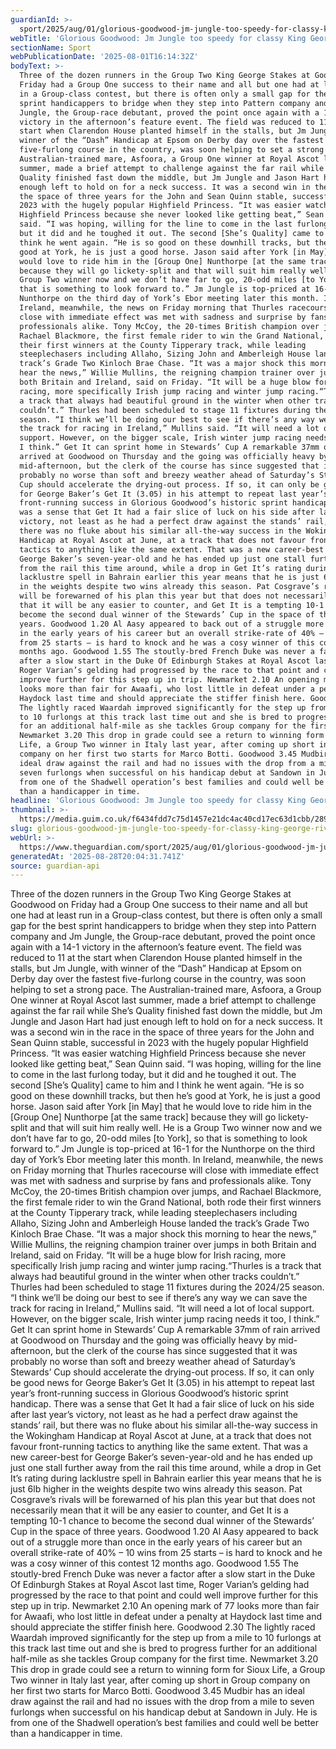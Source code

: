 ```yaml
---
guardianId: >-
  sport/2025/aug/01/glorious-goodwood-jm-jungle-too-speedy-for-classy-king-george-rivals-horse-racing-tips
webTitle: 'Glorious Goodwood: Jm Jungle too speedy for classy King George rivals'
sectionName: Sport
webPublicationDate: '2025-08-01T16:14:32Z'
bodyText: >-
  Three of the dozen runners in the Group Two King George Stakes at Goodwood on
  Friday had a Group One success to their name and all but one had at least run
  in a Group-class contest, but there is often only a small gap for the best
  sprint handicappers to bridge when they step into Pattern company and Jm
  Jungle, the Group-race debutant, proved the point once again with a 14-1
  victory in the afternoon’s feature event. The field was reduced to 11 at the
  start when Clarendon House planted himself in the stalls, but Jm Jungle, with
  winner of the “Dash” Handicap at Epsom on Derby day over the fastest
  five-furlong course in the country, was soon helping to set a strong pace. The
  Australian-trained mare, Asfoora, a Group One winner at Royal Ascot last
  summer, made a brief attempt to challenge against the far rail while She’s
  Quality finished fast down the middle, but Jm Jungle and Jason Hart had just
  enough left to hold on for a neck success. It was a second win in the race in
  the space of three years for the John and Sean Quinn stable, successful in
  2023 with the hugely popular Highfield Princess. “It was easier watching
  Highfield Princess because she never looked like getting beat,” Sean Quinn
  said. “I was hoping, willing for the line to come in the last furlong today,
  but it did and he toughed it out. The second [She’s Quality] came to him and I
  think he went again. “He is so good on these downhill tracks, but then he’s
  good at York, he is just a good horse. Jason said after York [in May] that he
  would love to ride him in the [Group One] Nunthorpe [at the same track]
  because they will go lickety-split and that will suit him really well. He is a
  Group Two winner now and we don’t have far to go, 20-odd miles [to York], so
  that is something to look forward to.” Jm Jungle is top-priced at 16-1 for the
  Nunthorpe on the third day of York’s Ebor meeting later this month. In
  Ireland, meanwhile, the news on Friday morning that Thurles racecourse will
  close with immediate effect was met with sadness and surprise by fans and
  professionals alike. Tony McCoy, the 20-times British champion over jumps, and
  Rachael Blackmore, the first female rider to win the Grand National, both rode
  their first winners at the County Tipperary track, while leading
  steeplechasers including Allaho, Sizing John and Amberleigh House landed the
  track’s Grade Two Kinloch Brae Chase. “It was a major shock this morning to
  hear the news,” Willie Mullins, the reigning champion trainer over jumps in
  both Britain and Ireland, said on Friday. “It will be a huge blow for Irish
  racing, more specifically Irish jump racing and winter jump racing.“Thurles is
  a track that always had beautiful ground in the winter when other tracks
  couldn’t.” Thurles had been scheduled to stage 11 fixtures during the 2024/25
  season. “I think we’ll be doing our best to see if there’s any way we can save
  the track for racing in Ireland,” Mullins said. “It will need a lot of local
  support. However, on the bigger scale, Irish winter jump racing needs it too,
  I think.” Get It can sprint home in Stewards’ Cup A remarkable 37mm of rain
  arrived at Goodwood on Thursday and the going was officially heavy by
  mid-afternoon, but the clerk of the course has since suggested that it was
  probably no worse than soft and breezy weather ahead of Saturday’s Stewards’
  Cup should accelerate the drying-out process. If so, it can only be good news
  for George Baker’s Get It (3.05) in his attempt to repeat last year’s
  front-running success in Glorious Goodwood’s historic sprint handicap. There
  was a sense that Get It had a fair slice of luck on his side after last year’s
  victory, not least as he had a perfect draw against the stands’ rail, but
  there was no fluke about his similar all-the-way success in the Wokingham
  Handicap at Royal Ascot at June, at a track that does not favour front-running
  tactics to anything like the same extent. That was a new career-best for
  George Baker’s seven-year-old and he has ended up just one stall further away
  from the rail this time around, while a drop in Get It’s rating during
  lacklustre spell in Bahrain earlier this year means that he is just 6lb higher
  in the weights despite two wins already this season. Pat Cosgrave’s rivals
  will be forewarned of his plan this year but that does not necessarily mean
  that it will be any easier to counter, and Get It is a tempting 10-1 chance to
  become the second dual winner of the Stewards’ Cup in the space of three
  years. Goodwood 1.20 Al Aasy appeared to back out of a struggle more than once
  in the early years of his career but an overall strike-rate of 40% – 10 wins
  from 25 starts – is hard to knock and he was a cosy winner of this contest 12
  months ago. Goodwood 1.55 The stoutly-bred French Duke was never a factor
  after a slow start in the Duke Of Edinburgh Stakes at Royal Ascot last time,
  Roger Varian’s gelding had progressed by the race to that point and could well
  improve further for this step up in trip. Newmarket 2.10 An opening mark of 77
  looks more than fair for Awaafi, who lost little in defeat under a penalty at
  Haydock last time and should appreciate the stiffer finish here. Goodwood 2.30
  The lightly raced Waardah improved significantly for the step up from a mile
  to 10 furlongs at this track last time out and she is bred to progress further
  for an additional half-mile as she tackles Group company for the first time.
  Newmarket 3.20 This drop in grade could see a return to winning form for Sioux
  Life, a Group Two winner in Italy last year, after coming up short in Group
  company on her first two starts for Marco Botti. Goodwood 3.45 Mudbir has an
  ideal draw against the rail and had no issues with the drop from a mile to
  seven furlongs when successful on his handicap debut at Sandown in July. He is
  from one of the Shadwell operation’s best families and could well be better
  than a handicapper in time.
headline: 'Glorious Goodwood: Jm Jungle too speedy for classy King George rivals'
thumbnail: >-
  https://media.guim.co.uk/f6434fdd7c75d1457e21dc4ac40cd17ec63d1cbb/289_0_2560_2048/500.jpg
slug: glorious-goodwood-jm-jungle-too-speedy-for-classy-king-george-rivals
webUrl: >-
  https://www.theguardian.com/sport/2025/aug/01/glorious-goodwood-jm-jungle-too-speedy-for-classy-king-george-rivals-horse-racing-tips
generatedAt: '2025-08-28T20:04:31.741Z'
source: guardian-api
---
```

Three of the dozen runners in the Group Two King George Stakes at Goodwood on Friday had a Group One success to their name and all but one had at least run in a Group-class contest, but there is often only a small gap for the best sprint handicappers to bridge when they step into Pattern company and Jm Jungle, the Group-race debutant, proved the point once again with a 14-1 victory in the afternoon’s feature event. The field was reduced to 11 at the start when Clarendon House planted himself in the stalls, but Jm Jungle, with winner of the “Dash” Handicap at Epsom on Derby day over the fastest five-furlong course in the country, was soon helping to set a strong pace. The Australian-trained mare, Asfoora, a Group One winner at Royal Ascot last summer, made a brief attempt to challenge against the far rail while She’s Quality finished fast down the middle, but Jm Jungle and Jason Hart had just enough left to hold on for a neck success. It was a second win in the race in the space of three years for the John and Sean Quinn stable, successful in 2023 with the hugely popular Highfield Princess. “It was easier watching Highfield Princess because she never looked like getting beat,” Sean Quinn said. “I was hoping, willing for the line to come in the last furlong today, but it did and he toughed it out. The second [She’s Quality] came to him and I think he went again. “He is so good on these downhill tracks, but then he’s good at York, he is just a good horse. Jason said after York [in May] that he would love to ride him in the [Group One] Nunthorpe [at the same track] because they will go lickety-split and that will suit him really well. He is a Group Two winner now and we don’t have far to go, 20-odd miles [to York], so that is something to look forward to.” Jm Jungle is top-priced at 16-1 for the Nunthorpe on the third day of York’s Ebor meeting later this month. In Ireland, meanwhile, the news on Friday morning that Thurles racecourse will close with immediate effect was met with sadness and surprise by fans and professionals alike. Tony McCoy, the 20-times British champion over jumps, and Rachael Blackmore, the first female rider to win the Grand National, both rode their first winners at the County Tipperary track, while leading steeplechasers including Allaho, Sizing John and Amberleigh House landed the track’s Grade Two Kinloch Brae Chase. “It was a major shock this morning to hear the news,” Willie Mullins, the reigning champion trainer over jumps in both Britain and Ireland, said on Friday. “It will be a huge blow for Irish racing, more specifically Irish jump racing and winter jump racing.“Thurles is a track that always had beautiful ground in the winter when other tracks couldn’t.” Thurles had been scheduled to stage 11 fixtures during the 2024/25 season. “I think we’ll be doing our best to see if there’s any way we can save the track for racing in Ireland,” Mullins said. “It will need a lot of local support. However, on the bigger scale, Irish winter jump racing needs it too, I think.” Get It can sprint home in Stewards’ Cup A remarkable 37mm of rain arrived at Goodwood on Thursday and the going was officially heavy by mid-afternoon, but the clerk of the course has since suggested that it was probably no worse than soft and breezy weather ahead of Saturday’s Stewards’ Cup should accelerate the drying-out process. If so, it can only be good news for George Baker’s Get It (3.05) in his attempt to repeat last year’s front-running success in Glorious Goodwood’s historic sprint handicap. There was a sense that Get It had a fair slice of luck on his side after last year’s victory, not least as he had a perfect draw against the stands’ rail, but there was no fluke about his similar all-the-way success in the Wokingham Handicap at Royal Ascot at June, at a track that does not favour front-running tactics to anything like the same extent. That was a new career-best for George Baker’s seven-year-old and he has ended up just one stall further away from the rail this time around, while a drop in Get It’s rating during lacklustre spell in Bahrain earlier this year means that he is just 6lb higher in the weights despite two wins already this season. Pat Cosgrave’s rivals will be forewarned of his plan this year but that does not necessarily mean that it will be any easier to counter, and Get It is a tempting 10-1 chance to become the second dual winner of the Stewards’ Cup in the space of three years. Goodwood 1.20 Al Aasy appeared to back out of a struggle more than once in the early years of his career but an overall strike-rate of 40% – 10 wins from 25 starts – is hard to knock and he was a cosy winner of this contest 12 months ago. Goodwood 1.55 The stoutly-bred French Duke was never a factor after a slow start in the Duke Of Edinburgh Stakes at Royal Ascot last time, Roger Varian’s gelding had progressed by the race to that point and could well improve further for this step up in trip. Newmarket 2.10 An opening mark of 77 looks more than fair for Awaafi, who lost little in defeat under a penalty at Haydock last time and should appreciate the stiffer finish here. Goodwood 2.30 The lightly raced Waardah improved significantly for the step up from a mile to 10 furlongs at this track last time out and she is bred to progress further for an additional half-mile as she tackles Group company for the first time. Newmarket 3.20 This drop in grade could see a return to winning form for Sioux Life, a Group Two winner in Italy last year, after coming up short in Group company on her first two starts for Marco Botti. Goodwood 3.45 Mudbir has an ideal draw against the rail and had no issues with the drop from a mile to seven furlongs when successful on his handicap debut at Sandown in July. He is from one of the Shadwell operation’s best families and could well be better than a handicapper in time.
